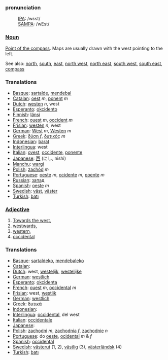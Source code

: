 ===pronunciation===
:[[International Phonetic Alphabet|IPA]]: /wɛst/
:[[SAMPA]]: /wEst/

===[[Noun]]===

[[Point of the compass]]. Maps are usually drawn with the west pointing to the left.

See also: [[north]], [[south]], [[east]], [[north west]], [[north east]], [[south west]], [[south east]], [[compass]]

===Translations===

*[[Basque]]: [[sartalde]], [[mendebal]]
*[[Catalan]]: [[oest]] ''m'', [[ponent]] ''m''
*[[Dutch]]: [[westen]] ''n'', west
*[[Esperanto]]: [[okcidento]]
*[[Finnish]]: [[länsi]]
*[[French]]: [[ouest]] ''m'', [[occident]] ''m''
*[[Frisian]]: [[westen]] ''n'', west
*[[German]]: [[West]] ''m'', [[Westen]] ''m''
*[[Greek]]: [[δύση]] ''f'', [[δυτικός]] ''m''
*[[Indonesian]]: [[barat]]
*[[Interlingua]]: west
*[[Italian]]: [[ovest]], [[occidente]], [[ponente]]
*[[Japanese]]: [[西]] (にし, nishi)
*[[Manchu]]: [[wargi]]
*[[Polish]]: [[zachód]] ''m''
*[[Portuguese]]: [[oeste]] ''m'', [[ocidente]] ''m'', [[poente]] ''m''
*[[Russian]]: [[запад]]
*[[Spanish]]: [[oeste]] ''m''
*[[Swedish]]: [[väst]], [[väster]]
*[[Turkish]]: [[batı]]

===[[Adjective]]===

#[[Towards the west]],
#[[westwards]],
#[[western]],
#[[occidental]]

===Translations===

*[[Basque]]: [[sartaldeko]], [[mendebaleko]]
*[[Catalan]]: [[]]
*[[Dutch]]: west, [[westelijk]], [[westelijke]]
*[[German]]: [[westlich]]
*[[Esperanto]]: [[okcidenta]]
*[[French]]: [[ouest]] ''m'', [[occidental]] ''m''
*[[Frisian]]: west, [[westlik]]
*[[German]]: [[westlich]]
*[[Greek]]: [[δυτικά]]
*[[Indonesian]]: [[]]
*[[Interlingua]]: [[occidental]], del west
*[[Italian]]: [[occidentale]]
*[[Japanese]]: [[]]
*[[Polish]]: [[zachodni]] ''m'', [[zachodnia]] ''f'', [[zachodnie]] ''n''
*[[Portuguese]]: do [[oeste]], [[ocidental]] ''m'' & ''f''
*[[Spanish]]: [[occidental]]
*[[Swedish]]: [[västerut]] (1, 2), [[västlig]] (3), [[västerländsk]] (4)
*[[Turkish]]: [[batı]]